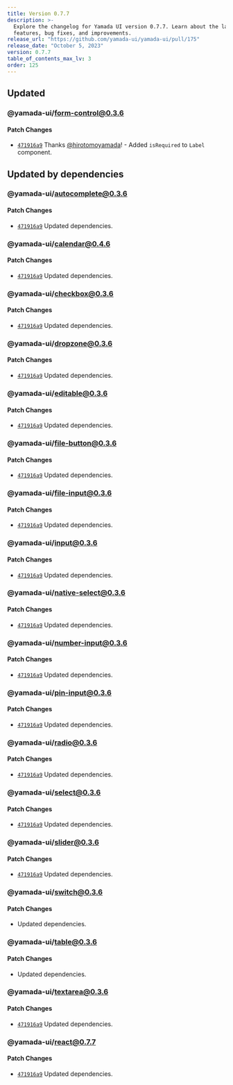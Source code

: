```yaml
---
title: Version 0.7.7
description: >-
  Explore the changelog for Yamada UI version 0.7.7. Learn about the latest
  features, bug fixes, and improvements.
release_url: "https://github.com/yamada-ui/yamada-ui/pull/175"
release_date: "October 5, 2023"
version: 0.7.7
table_of_contents_max_lv: 3
order: 125
---
```


## Updated

### @yamada-ui/form-control@0.3.6

#### Patch Changes

- [`471916a9`](https://github.com/hirotomoyamada/yamada-ui/commit/471916a953cdcd2c4005911224ccf7d7fc5f3111) Thanks [@hirotomoyamada](https://github.com/hirotomoyamada)! - Added `isRequired` to `Label` component.

## Updated by dependencies

### @yamada-ui/autocomplete@0.3.6

#### Patch Changes

- [`471916a9`](https://github.com/hirotomoyamada/yamada-ui/commit/471916a953cdcd2c4005911224ccf7d7fc5f3111) Updated dependencies.

### @yamada-ui/calendar@0.4.6

#### Patch Changes

- [`471916a9`](https://github.com/hirotomoyamada/yamada-ui/commit/471916a953cdcd2c4005911224ccf7d7fc5f3111) Updated dependencies.

### @yamada-ui/checkbox@0.3.6

#### Patch Changes

- [`471916a9`](https://github.com/hirotomoyamada/yamada-ui/commit/471916a953cdcd2c4005911224ccf7d7fc5f3111) Updated dependencies.

### @yamada-ui/dropzone@0.3.6

#### Patch Changes

- [`471916a9`](https://github.com/hirotomoyamada/yamada-ui/commit/471916a953cdcd2c4005911224ccf7d7fc5f3111) Updated dependencies.

### @yamada-ui/editable@0.3.6

#### Patch Changes

- [`471916a9`](https://github.com/hirotomoyamada/yamada-ui/commit/471916a953cdcd2c4005911224ccf7d7fc5f3111) Updated dependencies.

### @yamada-ui/file-button@0.3.6

#### Patch Changes

- [`471916a9`](https://github.com/hirotomoyamada/yamada-ui/commit/471916a953cdcd2c4005911224ccf7d7fc5f3111) Updated dependencies.

### @yamada-ui/file-input@0.3.6

#### Patch Changes

- [`471916a9`](https://github.com/hirotomoyamada/yamada-ui/commit/471916a953cdcd2c4005911224ccf7d7fc5f3111) Updated dependencies.

### @yamada-ui/input@0.3.6

#### Patch Changes

- [`471916a9`](https://github.com/hirotomoyamada/yamada-ui/commit/471916a953cdcd2c4005911224ccf7d7fc5f3111) Updated dependencies.

### @yamada-ui/native-select@0.3.6

#### Patch Changes

- [`471916a9`](https://github.com/hirotomoyamada/yamada-ui/commit/471916a953cdcd2c4005911224ccf7d7fc5f3111) Updated dependencies.

### @yamada-ui/number-input@0.3.6

#### Patch Changes

- [`471916a9`](https://github.com/hirotomoyamada/yamada-ui/commit/471916a953cdcd2c4005911224ccf7d7fc5f3111) Updated dependencies.

### @yamada-ui/pin-input@0.3.6

#### Patch Changes

- [`471916a9`](https://github.com/hirotomoyamada/yamada-ui/commit/471916a953cdcd2c4005911224ccf7d7fc5f3111) Updated dependencies.

### @yamada-ui/radio@0.3.6

#### Patch Changes

- [`471916a9`](https://github.com/hirotomoyamada/yamada-ui/commit/471916a953cdcd2c4005911224ccf7d7fc5f3111) Updated dependencies.

### @yamada-ui/select@0.3.6

#### Patch Changes

- [`471916a9`](https://github.com/hirotomoyamada/yamada-ui/commit/471916a953cdcd2c4005911224ccf7d7fc5f3111) Updated dependencies.

### @yamada-ui/slider@0.3.6

#### Patch Changes

- [`471916a9`](https://github.com/hirotomoyamada/yamada-ui/commit/471916a953cdcd2c4005911224ccf7d7fc5f3111) Updated dependencies.

### @yamada-ui/switch@0.3.6

#### Patch Changes

- Updated dependencies.

### @yamada-ui/table@0.3.6

#### Patch Changes

- Updated dependencies.

### @yamada-ui/textarea@0.3.6

#### Patch Changes

- [`471916a9`](https://github.com/hirotomoyamada/yamada-ui/commit/471916a953cdcd2c4005911224ccf7d7fc5f3111) Updated dependencies.

### @yamada-ui/react@0.7.7

#### Patch Changes

- [`471916a9`](https://github.com/hirotomoyamada/yamada-ui/commit/471916a953cdcd2c4005911224ccf7d7fc5f3111) Updated dependencies.
